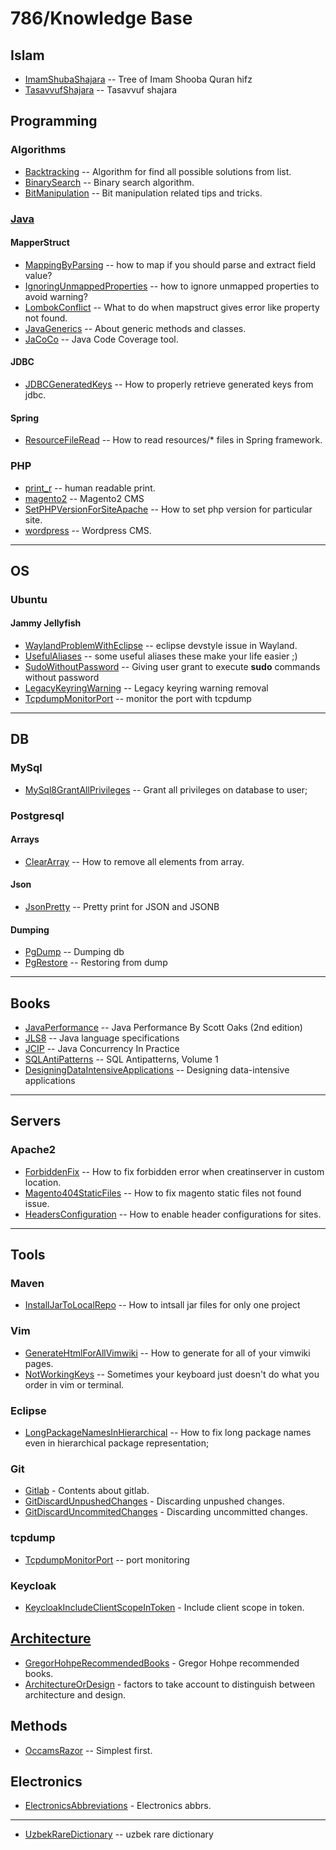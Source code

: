 = 786/Knowledge Base =

== Islam ==
* [[ImamShubaShajara]]  -- Tree of Imam Shooba Quran hifz
* [[TasavvufShajara]] -- Tasavvuf shajara
== Programming ==
=== Algorithms ===
* [[Backtracking]] -- Algorithm for find all possible solutions from list.
* [[BinarySearch]] -- Binary search algorithm.
* [[BitManipulation]] -- Bit manipulation related tips and tricks.
=== [[Java]] ===
==== MapperStruct ====
* [[MappingByParsing]] -- how to map if you should parse and extract field value?
* [[IgnoringUnmappedProperties]] -- how to ignore unmapped properties to avoid warning?
* [[LombokConflict]] -- What to do when mapstruct gives error like property not found.
* [[JavaGenerics]] -- About generic methods and classes.
* [[JaCoCo]] -- Java Code Coverage tool.
==== JDBC ====
* [[JDBCGeneratedKeys]] -- How to properly retrieve generated keys from jdbc.
==== Spring ====
* [[ResourceFileRead]] -- How to read resources/* files in Spring framework.
=== PHP ===
* [[print_r]] -- human readable print.
* [[magento2]] -- Magento2 CMS
* [[SetPHPVersionForSiteApache]] -- How to set php version for particular site.
* [[wordpress]] -- Wordpress CMS.
<hr/>
== OS ==
=== Ubuntu ===
==== Jammy Jellyfish ====
* [[WaylandProblemWithEclipse]] -- eclipse devstyle issue in Wayland.
* [[UsefulAliases]] -- some useful aliases these make your life easier ;)
* [[SudoWithoutPassword]] -- Giving user grant to execute <b>sudo</b> commands without password 
* [[LegacyKeyringWarning]] -- Legacy keyring warning removal
* [[TcpdumpMonitorPort]] -- monitor the port with tcpdump
<hr/>
==DB==
===MySql===
* [[MySql8GrantAllPrivileges]] -- Grant all privileges on database to user;
===Postgresql===
====Arrays====
* [[ClearArray]] -- How to remove all elements from array.
====Json====
* [[JsonPretty]] -- Pretty print for JSON and JSONB
====Dumping====
* [[PgDump]] -- Dumping db
* [[PgRestore]] -- Restoring from dump
<hr/>
== Books ==
* [[JavaPerformance]] -- Java Performance By Scott Oaks (2nd edition)
* [[JLS8]] -- Java language specifications
* [[JCIP]] -- Java Concurrency In Practice
* [[SQLAntiPatterns]] -- SQL Antipatterns, Volume 1
* [[DesigningDataIntensiveApplications]] -- Designing data-intensive applications
<hr/>
== Servers ==
=== Apache2 ===
* [[ForbiddenFix]] -- How to fix forbidden error when creatinserver in custom location.
* [[Magento404StaticFiles]] -- How to fix magento static files not found issue.
* [[HeadersConfiguration]] -- How to enable header configurations for sites.
<hr/>
== Tools ==
===Maven===
* [[InstallJarToLocalRepo]] -- How to intsall jar files for only one project
===Vim===
* [[GenerateHtmlForAllVimwiki]] -- How to generate for all of your vimwiki pages.
* [[NotWorkingKeys]] -- Sometimes your keyboard just doesn't do what you order in vim or terminal.
===Eclipse===
* [[LongPackageNamesInHierarchical]] -- How to fix long package names even in hierarchical package representation;
=== Git ===
* [[Gitlab]] - Contents about gitlab.
* [[GitDiscardUnpushedChanges]] - Discarding unpushed changes.
* [[GitDiscardUncommitedChanges]] - Discarding uncommitted changes.
=== tcpdump ===
* [[TcpdumpMonitorPort]] -- port monitoring
=== Keycloak ===
* [[KeycloakIncludeClientScopeInToken]] - Include client scope in token.
== [[Architecture]] ==
* [[GregorHohpeRecommendedBooks]] - Gregor Hohpe recommended books.
* [[ArchitectureOrDesign]] - factors to take account to distinguish between architecture and design.
==Methods==
* [[OccamsRazor]] -- Simplest first.
==Electronics==
* [[ElectronicsAbbreviations]] - Electronics abbrs.
<hr/>
* [[UzbekRareDictionary]] -- uzbek rare dictionary
